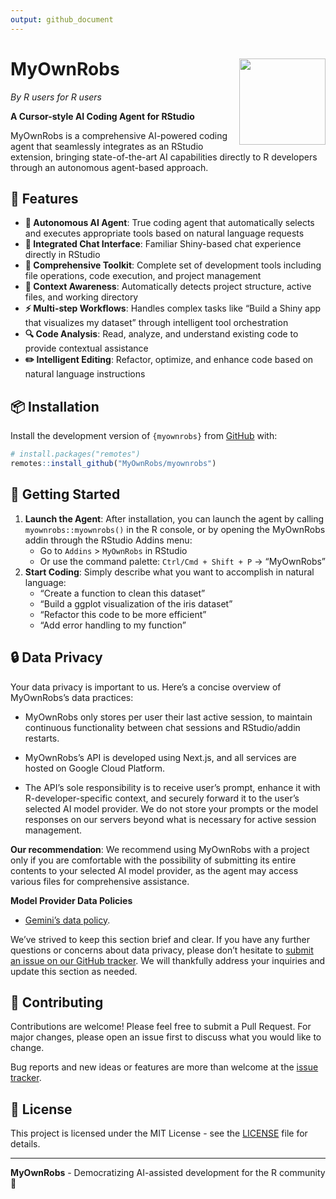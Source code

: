 ```yaml
---
output: github_document
---
```


# MyOwnRobs <a href="https://myownrobs.github.io/myownrobs/"><img src="man/figures/logo.png" align="right" height="138" /></a>

_By R users for R users_

**A Cursor-style AI Coding Agent for RStudio**

MyOwnRobs is a comprehensive AI-powered coding agent that seamlessly integrates as an RStudio extension, bringing state-of-the-art AI capabilities directly to R developers through an autonomous agent-based approach.

## 🚀 Features

- **🤖 Autonomous AI Agent**: True coding agent that automatically selects and executes appropriate tools based on natural language requests
- **💬 Integrated Chat Interface**: Familiar Shiny-based chat experience directly in RStudio
- **🔧 Comprehensive Toolkit**: Complete set of development tools including file operations, code execution, and project management
- **🎯 Context Awareness**: Automatically detects project structure, active files, and working directory
- **⚡ Multi-step Workflows**: Handles complex tasks like "Build a Shiny app that visualizes my dataset" through intelligent tool orchestration
- **🔍 Code Analysis**: Read, analyze, and understand existing code to provide contextual assistance
- **✏️ Intelligent Editing**: Refactor, optimize, and enhance code based on natural language instructions

## 📦 Installation

Install the development version of `{myownrobs}` from 
[GitHub](https://github.com/MyOwnRobs/myownrobs) with:

```r
# install.packages("remotes")
remotes::install_github("MyOwnRobs/myownrobs")
```

## 🎯 Getting Started

1. **Launch the Agent**: After installation, you can launch the agent by calling `myownrobs::myownrobs()` in the R console, or by opening the MyOwnRobs addin through the RStudio Addins menu:
   - Go to `Addins` > `MyOwnRobs` in RStudio
   - Or use the command palette: `Ctrl/Cmd + Shift + P` → "MyOwnRobs"

2. **Start Coding**: Simply describe what you want to accomplish in natural language:
   - "Create a function to clean this dataset"
   - "Build a ggplot visualization of the iris dataset"
   - "Refactor this code to be more efficient"
   - "Add error handling to my function"

## 🔒 Data Privacy

Your data privacy is important to us. Here's a concise overview of MyOwnRobs's data practices:

* MyOwnRobs only stores per user their last active session, to maintain continuous functionality between chat sessions and RStudio/addin restarts.

* MyOwnRobs's API is developed using Next.js, and all services are hosted on Google Cloud Platform.

* The API's sole responsibility is to receive user's prompt, enhance it with R-developer-specific context, and securely forward it to the user's selected AI model provider. We do not store your prompts or the model responses on our servers beyond what is necessary for active session management.

**Our recommendation**: We recommend using MyOwnRobs with a project only if you are comfortable with the possibility of submitting its entire contents to your selected AI model provider, as the agent may access various files for comprehensive assistance.

**Model Provider Data Policies**

* [Gemini's data policy](https://ai.google.dev/gemini-api/terms).

We've strived to keep this section brief and clear. If you have any further questions or concerns about data privacy, please don't hesitate to [submit an issue on our GitHub tracker](https://github.com/MyOwnRobs/myownrobs/issues). We will thankfully address your inquiries and update this section as needed.

## 🤝 Contributing

Contributions are welcome! Please feel free to submit a Pull Request. For major changes, please open an issue first to discuss what you would like to change.

Bug reports and new ideas or features are more than welcome at the [issue tracker](https://github.com/MyOwnRobs/myownrobs/issues).

## 📄 License

This project is licensed under the MIT License - see the [LICENSE](LICENSE) file for details.

---

**MyOwnRobs** - Democratizing AI-assisted development for the R community 🎉
